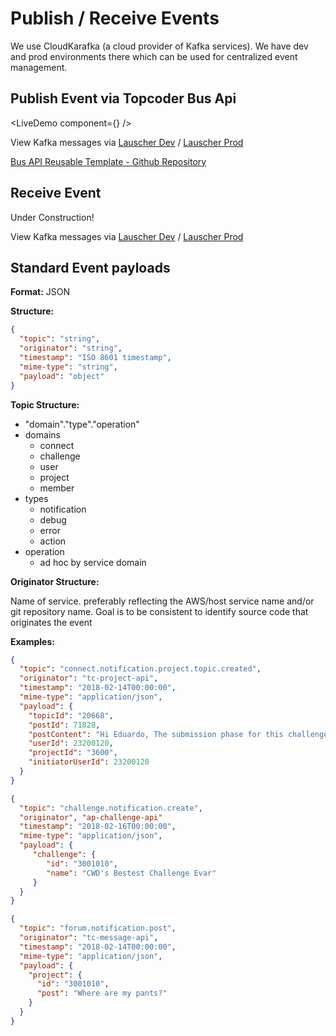 
# Publish / Receive Events

We use CloudKarafka (a cloud provider of Kafka services). We have dev and prod environments there which can be used for centralized event management.

## Publish Event via Topcoder Bus Api

<LiveDemo component={<BusAPI />} />

View Kafka messages via [Lauscher Dev](https://lauscher.topcoder-dev.com/) / [Lauscher Prod](https://lauscher.topcoder.com/)

[Bus API Reusable Template - Github Repository](https://github.com/topcoder-platform/model-api-bus-api)

## Receive Event

Under Construction!

View Kafka messages via [Lauscher Dev](https://lauscher.topcoder-dev.com/) / [Lauscher Prod](https://lauscher.topcoder.com/)

## Standard Event payloads

**Format:** JSON

**Structure:**

```json
{
  "topic": "string",
  "originator": "string",
  "timestamp": "ISO 8601 timestamp",
  "mime-type": "string",
  "payload": "object" 
}
```

**Topic Structure:**

- "domain"."type"."operation"
- domains
  - connect
  - challenge
  - user
  - project
  - member
- types
  - notification
  - debug
  - error
  - action
- operation
  - ad hoc by service domain

**Originator Structure:**

Name of service. preferably reflecting the AWS/host service name and/or git repository name. Goal is to be consistent to identify source code that originates the event

**Examples:**
```json
{
  "topic": "connect.notification.project.topic.created",
  "originator": "tc-project-api",
  "timestamp": "2018-02-14T00:00:00",
  "mime-type": "application/json",
  "payload": {
    "topicId": "20668",
    "postId": 71828,
    "postContent": "Hi Eduardo, The submission phase for this challenge is over",
    "userId": 23200120,
    "projectId": "3600",
    "initiatorUserId": 23200120
  }
}
```

```json
{
  "topic": "challenge.notification.create",
  "originator", "ap-challenge-api"
  "timestamp": "2018-02-16T00:00:00",
  "mime-type": "application/json",
  "payload": {
     "challenge": {
        "id": "3001010",
        "name": "CWD's Bestest Challenge Evar"
     }
  }
}
```

```json
{
  "topic": "forum.notification.post",
  "originator": "tc-message-api",
  "timestamp": "2018-02-14T00:00:00",
  "mime-type": "application/json",
  "payload": {
    "project": {
      "id": "3001010",
      "post": "Where are my pants?"
    }
  }
}
```